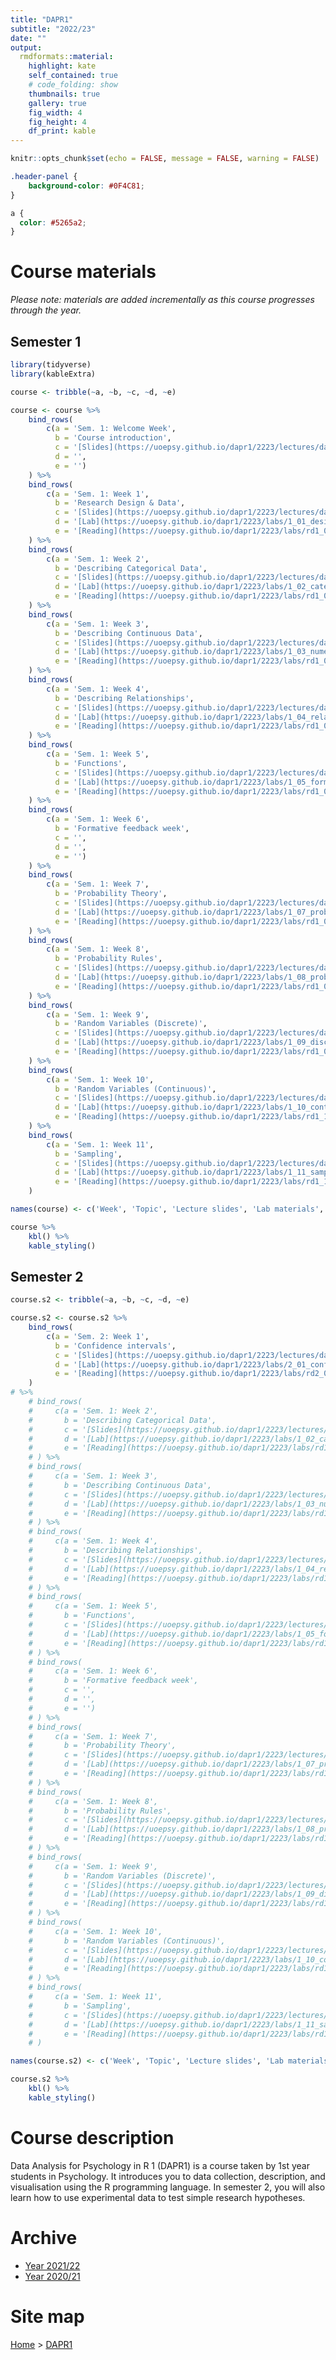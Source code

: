 ```yaml
---
title: "DAPR1"
subtitle: "2022/23"
date: ""
output:
  rmdformats::material:
    highlight: kate
    self_contained: true
    # code_folding: show
    thumbnails: true
    gallery: true
    fig_width: 4
    fig_height: 4
    df_print: kable
---
```



```r
knitr::opts_chunk$set(echo = FALSE, message = FALSE, warning = FALSE)
```


```css
.header-panel {
    background-color: #0F4C81;
}

a {
  color: #5265a2;
}
```


# Course materials {.tabset .tabset-pills}

_Please note: materials are added incrementally as this course progresses through the year._

## Semester 1

```r
library(tidyverse)
library(kableExtra)

course <- tribble(~a, ~b, ~c, ~d, ~e)

course <- course %>%
    bind_rows(
        c(a = 'Sem. 1: Welcome Week',
          b = 'Course introduction',
          c = '[Slides](https://uoepsy.github.io/dapr1/2223/lectures/dapr1_welcome_week.pdf)',
          d = '',
          e = '')
    ) %>%
    bind_rows(
        c(a = 'Sem. 1: Week 1',
          b = 'Research Design & Data',
          c = '[Slides](https://uoepsy.github.io/dapr1/2223/lectures/dapR1_lec1_ResearchDesign-Data.html#1)',
          d = '[Lab](https://uoepsy.github.io/dapr1/2223/labs/1_01_design_and_data.html)',
          e = '[Reading](https://uoepsy.github.io/dapr1/2223/labs/rd1_01.html)')
    ) %>%
    bind_rows(
        c(a = 'Sem. 1: Week 2',
          b = 'Describing Categorical Data',
          c = '[Slides](https://uoepsy.github.io/dapr1/2223/lectures/dapR1_lec2_DescribingCategoricalData.html#1)',
          d = '[Lab](https://uoepsy.github.io/dapr1/2223/labs/1_02_categorical_data.html)',
          e = '[Reading](https://uoepsy.github.io/dapr1/2223/labs/rd1_02.html)')
    ) %>%
    bind_rows(
        c(a = 'Sem. 1: Week 3',
          b = 'Describing Continuous Data',
          c = '[Slides](https://uoepsy.github.io/dapr1/2223/lectures/dapR1_lec3_DescribingContData.html#1)',
          d = '[Lab](https://uoepsy.github.io/dapr1/2223/labs/1_03_numeric_data.html)',
          e = '[Reading](https://uoepsy.github.io/dapr1/2223/labs/rd1_03.html)')
    ) %>%
    bind_rows(
        c(a = 'Sem. 1: Week 4',
          b = 'Describing Relationships',
          c = '[Slides](https://uoepsy.github.io/dapr1/2223/lectures/dapR1_lec4_DescribingRelationships.html#1)',
          d = '[Lab](https://uoepsy.github.io/dapr1/2223/labs/1_04_relationships.html)',
          e = '[Reading](https://uoepsy.github.io/dapr1/2223/labs/rd1_04.html)')
    ) %>%
    bind_rows(
        c(a = 'Sem. 1: Week 5',
          b = 'Functions',
          c = '[Slides](https://uoepsy.github.io/dapr1/2223/lectures/dapR1_lec5_Functions.html#1)',
          d = '[Lab](https://uoepsy.github.io/dapr1/2223/labs/1_05_formative_report_a.html)',
          e = '[Reading](https://uoepsy.github.io/dapr1/2223/labs/rd1_05.html)')
    ) %>%
    bind_rows(
        c(a = 'Sem. 1: Week 6',
          b = 'Formative feedback week',
          c = '',
          d = '',
          e = '')
    ) %>%
    bind_rows(
        c(a = 'Sem. 1: Week 7',
          b = 'Probability Theory',
          c = '[Slides](https://uoepsy.github.io/dapr1/2223/lectures/dapR1_lec6_IntroProbability.html#1)',
          d = '[Lab](https://uoepsy.github.io/dapr1/2223/labs/1_07_prob_theory.html)',
          e = '[Reading](https://uoepsy.github.io/dapr1/2223/labs/rd1_07.html)')
    ) %>%
    bind_rows(
        c(a = 'Sem. 1: Week 8',
          b = 'Probability Rules',
          c = '[Slides](https://uoepsy.github.io/dapr1/2223/lectures/dapR1_lec7_ProbabilityRules.html#1)',
          d = '[Lab](https://uoepsy.github.io/dapr1/2223/labs/1_08_prob_rules.html)',
          e = '[Reading](https://uoepsy.github.io/dapr1/2223/labs/rd1_08.html)')
    ) %>%
    bind_rows(
        c(a = 'Sem. 1: Week 9',
          b = 'Random Variables (Discrete)',
          c = '[Slides](https://uoepsy.github.io/dapr1/2223/lectures/dapR1_lec8_DiscreteProbabilityDist.html#1)',
          d = '[Lab](https://uoepsy.github.io/dapr1/2223/labs/1_09_discrete_dist.html)',
          e = '[Reading](https://uoepsy.github.io/dapr1/2223/labs/rd1_09.html)')
    ) %>%
    bind_rows(
        c(a = 'Sem. 1: Week 10',
          b = 'Random Variables (Continuous)',
          c = '[Slides](https://uoepsy.github.io/dapr1/2223/lectures/dapR1_lec9_ContinuousProbabilityDist.html#1)',
          d = '[Lab](https://uoepsy.github.io/dapr1/2223/labs/1_10_cont_dist.html)',
          e = '[Reading](https://uoepsy.github.io/dapr1/2223/labs/rd1_10.html)')
    ) %>%
    bind_rows(
        c(a = 'Sem. 1: Week 11',
          b = 'Sampling',
          c = '[Slides](https://uoepsy.github.io/dapr1/2223/lectures/dapR1_lec10_Samples-SamplingDist.html#1)',
          d = '[Lab](https://uoepsy.github.io/dapr1/2223/labs/1_11_sampling.html)',
          e = '[Reading](https://uoepsy.github.io/dapr1/2223/labs/rd1_11.html)')
    )

names(course) <- c('Week', 'Topic', 'Lecture slides', 'Lab materials', 'Readings')

course %>%
    kbl() %>%
    kable_styling()
```


## Semester 2

```r
course.s2 <- tribble(~a, ~b, ~c, ~d, ~e)

course.s2 <- course.s2 %>%
    bind_rows(
        c(a = 'Sem. 2: Week 1',
          b = 'Confidence intervals',
          c = '[Slides](https://uoepsy.github.io/dapr1/2223/lectures/dapr1_2_01_confint_2223.pdf)',
          d = '[Lab](https://uoepsy.github.io/dapr1/2223/labs/2_01_confint.html)',
          e = '[Reading](https://uoepsy.github.io/dapr1/2223/labs/rd2_01.html)')
    ) 
# %>%
    # bind_rows(
    #     c(a = 'Sem. 1: Week 2',
    #       b = 'Describing Categorical Data',
    #       c = '[Slides](https://uoepsy.github.io/dapr1/2223/lectures/dapR1_lec2_DescribingCategoricalData.html#1)',
    #       d = '[Lab](https://uoepsy.github.io/dapr1/2223/labs/1_02_categorical_data.html)',
    #       e = '[Reading](https://uoepsy.github.io/dapr1/2223/labs/rd1_02.html)')
    # ) %>%
    # bind_rows(
    #     c(a = 'Sem. 1: Week 3',
    #       b = 'Describing Continuous Data',
    #       c = '[Slides](https://uoepsy.github.io/dapr1/2223/lectures/dapR1_lec3_DescribingContData.html#1)',
    #       d = '[Lab](https://uoepsy.github.io/dapr1/2223/labs/1_03_numeric_data.html)',
    #       e = '[Reading](https://uoepsy.github.io/dapr1/2223/labs/rd1_03.html)')
    # ) %>%
    # bind_rows(
    #     c(a = 'Sem. 1: Week 4',
    #       b = 'Describing Relationships',
    #       c = '[Slides](https://uoepsy.github.io/dapr1/2223/lectures/dapR1_lec4_DescribingRelationships.html#1)',
    #       d = '[Lab](https://uoepsy.github.io/dapr1/2223/labs/1_04_relationships.html)',
    #       e = '[Reading](https://uoepsy.github.io/dapr1/2223/labs/rd1_04.html)')
    # ) %>%
    # bind_rows(
    #     c(a = 'Sem. 1: Week 5',
    #       b = 'Functions',
    #       c = '[Slides](https://uoepsy.github.io/dapr1/2223/lectures/dapR1_lec5_Functions.html#1)',
    #       d = '[Lab](https://uoepsy.github.io/dapr1/2223/labs/1_05_formative_report_a.html)',
    #       e = '[Reading](https://uoepsy.github.io/dapr1/2223/labs/rd1_05.html)')
    # ) %>%
    # bind_rows(
    #     c(a = 'Sem. 1: Week 6',
    #       b = 'Formative feedback week',
    #       c = '',
    #       d = '',
    #       e = '')
    # ) %>%
    # bind_rows(
    #     c(a = 'Sem. 1: Week 7',
    #       b = 'Probability Theory',
    #       c = '[Slides](https://uoepsy.github.io/dapr1/2223/lectures/dapR1_lec6_IntroProbability.html#1)',
    #       d = '[Lab](https://uoepsy.github.io/dapr1/2223/labs/1_07_prob_theory.html)',
    #       e = '[Reading](https://uoepsy.github.io/dapr1/2223/labs/rd1_07.html)')
    # ) %>%
    # bind_rows(
    #     c(a = 'Sem. 1: Week 8',
    #       b = 'Probability Rules',
    #       c = '[Slides](https://uoepsy.github.io/dapr1/2223/lectures/dapR1_lec7_ProbabilityRules.html#1)',
    #       d = '[Lab](https://uoepsy.github.io/dapr1/2223/labs/1_08_prob_rules.html)',
    #       e = '[Reading](https://uoepsy.github.io/dapr1/2223/labs/rd1_08.html)')
    # ) %>%
    # bind_rows(
    #     c(a = 'Sem. 1: Week 9',
    #       b = 'Random Variables (Discrete)',
    #       c = '[Slides](https://uoepsy.github.io/dapr1/2223/lectures/dapR1_lec8_DiscreteProbabilityDist.html#1)',
    #       d = '[Lab](https://uoepsy.github.io/dapr1/2223/labs/1_09_discrete_dist.html)',
    #       e = '[Reading](https://uoepsy.github.io/dapr1/2223/labs/rd1_09.html)')
    # ) %>%
    # bind_rows(
    #     c(a = 'Sem. 1: Week 10',
    #       b = 'Random Variables (Continuous)',
    #       c = '[Slides](https://uoepsy.github.io/dapr1/2223/lectures/dapR1_lec9_ContinuousProbabilityDist.html#1)',
    #       d = '[Lab](https://uoepsy.github.io/dapr1/2223/labs/1_10_cont_dist.html)',
    #       e = '[Reading](https://uoepsy.github.io/dapr1/2223/labs/rd1_10.html)')
    # ) %>%
    # bind_rows(
    #     c(a = 'Sem. 1: Week 11',
    #       b = 'Sampling',
    #       c = '[Slides](https://uoepsy.github.io/dapr1/2223/lectures/dapR1_lec10_Samples-SamplingDist.html#1)',
    #       d = '[Lab](https://uoepsy.github.io/dapr1/2223/labs/1_11_sampling.html)',
    #       e = '[Reading](https://uoepsy.github.io/dapr1/2223/labs/rd1_11.html)')
    # )

names(course.s2) <- c('Week', 'Topic', 'Lecture slides', 'Lab materials', 'Readings')

course.s2 %>%
    kbl() %>%
    kable_styling()
```



# Course description

Data Analysis for Psychology in R 1 (DAPR1) is a course taken by 1st year students in Psychology. It introduces you to data collection, description, and visualisation using the R programming language. In semester 2, you will also learn how to use experimental data to test simple research hypotheses.


# Archive

- [Year 2021/22](https://uoepsy.github.io/dapr1/2122/index.html)
- [Year 2020/21](https://uoepsy.github.io/dapr1/2021/index.html)


# Site map

[Home](https://uoepsy.github.io/) > [DAPR1](https://uoepsy.github.io/dapr1/)
